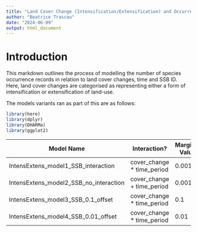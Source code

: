 ```yaml
---
title: "Land Cover Change (Intensification/Extensification) and Occurrence Records & Time"
author: "Beatrice Trascau"
date: "2024-06-09"
output: html_document
---
```


# **Introduction**

This markdown outlines the process of modelling the number of species occurrence records in relation to land cover changes, time and SSB ID. Here, land cover changes are categorised as representing either a form of intensification or extensification of land-use.

The models variants ran as part of this are as follows:

```r
library(here)
library(dplyr)
library(DHARMa)
library(ggplot2)
```

| Model Name                             | Interaction?                | Marginal Value |
|---------------------------|-----------------------|------------------------|
| IntensExtens_model1_SSB_interaction    | cover_change \* time_period | 0.001          |
| IntensExtens_model2_SSB_no_interaction | cover_change + time_period  | 0.001          |
| IntensExtens_model3_SSB_0.1_offset     | cover_change \* time_period | 0.1            |
| IntensExtens_model4_SSB_0.01_offset    | cover_change \* time_period | 0.01           |
